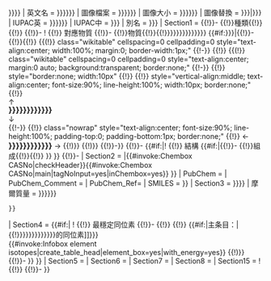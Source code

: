 {{Chembox
| 名稱 = {{{名稱|{{{名称|{{{name|反物質}}}}}}}}}
| 英文名 = {{{英文名|{{{EnglishName|{{{NameEn|Antimatter}}}}}}}}}
| 圖像檔案 = {{{圖像檔案|{{{图像文件|{{{ImageFile|}}}}}}}}}
|  圖像大小 = {{{圖像大小|{{{图像大小|{{{ImageSize|}}}}}}}}}
|  圖像替換 = {{{圖像替換{{{图像替换|{{{ImageAlt|}}}}}}|}}}
| IUPAC英 = {{{IUPACName|{{{IUPAC|{{{IUPAC英|}}}}}}}}}
| IUPAC中 = {{{IUPACNameZh|{{{IUPAC中|}}}}}}
| 別名 = {{{別名|{{{OtherNames|}}}}}}
| Section1 = 
{{!}}-
{{!}}種類{{!}}{{!}}{{{type|[[反物質]]}}}
{{!}}-
! {{Chembox header}} {{!}} 對應物質
{{!}}-
{{!}}物質{{!}}{{!}}{{{matter|{{{物質|{{{對應物質|{{{物质|{{{对应物质|正物質}}}}}}}}}}}}}}}
{{#if:{{yesno|{{{元素單質|{{{元素单质|}}}}}}}}|{{!}}-
{{!}}{{Chembox header}}{{!}}<!--元素週期表開始-->{{(!}} class="wikitable" cellspacing=0 cellpadding=0 style="text-align:center; width:100%; margin:0; border-width:1px;"
{{!-}}
{{!}}
{{(!}} class="wikitable" cellspacing=0 cellpadding=0 style="text-align:center; margin:0 auto; background:transparent; border:none;"
{{!-}}
{{!}} style="border:none; width:10px" {{!}} {{NavPeriodicTable|number={{{matter number|0}}}}}
{{!}} style="vertical-align:middle; text-align:center; font-size:90%; line-height:100%;  width:10px; border:none;" {{!}} {{{above}}}<br>↑<br><span style="font-size:110%; line-height:110%;">'''{{{matter|{{{物質|{{{對應物質|{{{物质|{{{对应物质|正物質}}}}}}}}}}}}}}}'''</span><br>↓<br>{{{below}}}
{{!-}}
{{!}} class="nowrap" style="text-align:center; font-size:90%; line-height:100%; padding-top:0; padding-bottom:1px; border:none;" {{!}} {{{left}}} ← <span style="font-size:110%; line-height:110%;">'''{{{matter|{{{物質|{{{對應物質|{{{物质|{{{对应物质|正物質}}}}}}}}}}}}}}}'''</span> → {{{right}}}
{{!)}}
{{!)}}<!--元素週期表終結-->
{{!}}-}}
{{!}}-
{{#if:{{{組成|}}}|! {{Chembox header}} {{!}} 結構
{{#if:{{{組成|}}}|{{!}}-
{{!}}組成{{!}}{{!}}{{{組成|}}} }} }}
{{!}}-
| Section2 = {{Chembox 識別
|   templateCAS = {{#if:{{#invoke:Chembox CASNo|main|checkOnly=yes}}|{{#invoke:Chembox CASNo|checkHeader}}{{#invoke:Chembox CASNo|main|tagNoInput=yes|inChembox=yes}} }}
|   PubChem = {{{PubChem|}}}
|   PubChem_Comment = {{{PubChem_Comment|}}}
|   PubChem_Ref= {{{PubChem_Ref|}}}
|   SMILES = {{{SMILES|}}} }}
| Section3 = {{Chembox 性質
|   化學式 = {{{化學式|{{{化学式|{{{Formula|}}}}}}}}}
|   摩爾質量 = {{{摩爾質量 |{{{摩尔质量|{{{MolarMass|}}}}}}}}}
 }}
| Section4 = 
{{#if:{{{isotopes|}}}|
! {{Chembox header}} {{!}} 最穩定同位素
{{!}}-
{{!}} {{Chembox header}} {{!}} {{#if:{{{isotopes|}}}|主条目：{{{isotopes_page|[[{{#if:{{{isotopes_page_link|}}}|{{{isotopes_page_link}}}{{!}}}}{{{isotopes_page_name|{{{名稱|{{{名称|{{{name|反物質}}}}}}}}}}}}的同位素]]}}}<br />
{{#invoke:Infobox element isotopes|create_table_head|element_box=yes|with_energy=yes}}
{{{isotopes}}}
{{!)}}
{{!}}-
}}
}}
| Section5 = {{{Section1|}}}
| Section6 = {{{Section2|}}}
| Section7 = {{{Section3|}}}
| Section8 = {{{Section4|}}}
| Section15 = 
! {{Chembox header}} {{!}} {{navbar|{{{fullpage|Template:Infobox antimatter}}}|mini=1}}
{{!}}-
}}<noinclude>{{Doc}}</noinclude>